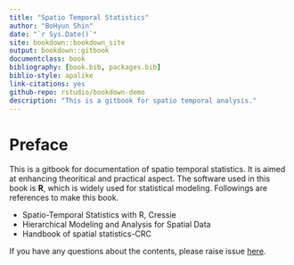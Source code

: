 ```yaml
--- 
title: "Spatio Temporal Statistics"
author: "BoHyun Shin"
date: "`r Sys.Date()`"
site: bookdown::bookdown_site
output: bookdown::gitbook
documentclass: book
bibliography: [book.bib, packages.bib]
biblio-style: apalike
link-citations: yes
github-repo: rstudio/bookdown-demo
description: "This is a gitbook for spatio temporal analysis."
---
```


# Preface {-}

This is a gitbook for documentation of spatio temporal statistics. It is aimed at enhancing theoritical and practical aspect. The software used in this book is **R**, which is widely used for statistical modeling. Followings are references to make this book.

* Spatio-Temporal Statistics with R, Cressie
* Hierarchical Modeling and Analysis for Spatial Data
* Handbook of spatial statistics-CRC

If you have any questions about the contents, please raise issue [here](https://github.com/bohyunshin/spatio-temporal).
